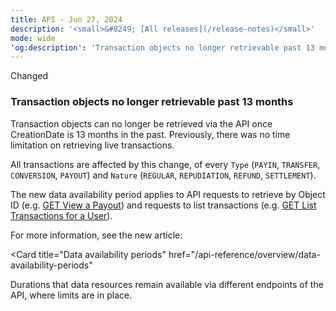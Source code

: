 ```yaml
---
title: API - Jun 27, 2024
description: '<small>&#8249; [All releases](/release-notes)</small>'
mode: wide
'og:description': 'Transaction objects no longer retrievable past 13 months'
---
```

<span class="pill pill-blue rn-pill">Changed</span>

### Transaction objects no longer retrievable past 13 months

Transaction objects can no longer be retrieved via the API once <inline-code>CreationDate</inline-code> is 13 months in the past. Previously, there was no time limitation on retrieving live transactions.

All transactions are affected by this change, of every `Type` (`PAYIN`, `TRANSFER`, `CONVERSION`, `PAYOUT`) and `Nature` (`REGULAR`, `REPUDIATION`, `REFUND`, `SETTLEMENT`).

The new data availability period applies to API requests to retrieve by Object ID (e.g. <a href="/api-reference/payouts/view-payout">GET View a Payout</a>) and requests to list transactions (e.g. <a href="/api-reference/transactions/list-transactions-user">GET List Transactions for a User</a>).

For more information, see the new article:

<Card
  title="Data availability periods"
  href="/api-reference/overview/data-availability-periods"
>
Durations that data resources remain available via different endpoints of the API, where limits are in place.
</Card>